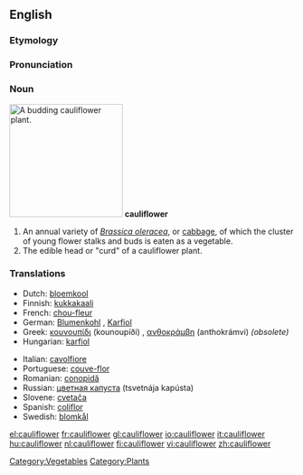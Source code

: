 ==English==
===Etymology===

===Pronunciation===

===Noun===
[[Image:Cauliflower.jpg|thumb|right|200px|A budding cauliflower plant.]]
'''cauliflower'''

#An annual variety of ''[[Brassica oleracea]]'', or [[cabbage]], of which the cluster of young flower stalks and buds is eaten as a vegetable.
#The edible head or "curd" of a cauliflower plant.

===Translations===
{{top}}
*Dutch: [[bloemkool]] {{f}}
*Finnish: [[kukkakaali]]
*French: [[chou-fleur]] {{m}}
*German: [[Blumenkohl]] {{m}}, [[Karfiol]] {{m}}
*Greek: [[κουνουπίδι]] (kounoupíði) {{n}}, [[ανθοκράμβη]] (anthokrámvi) {{f}} ''(obsolete)''
*Hungarian: [[karfiol]]
{{mid}}
*Italian: [[cavolfiore]] {{m}}
*Portuguese: [[couve-flor]] {{f}}
*Romanian: [[conopidă]] {{f}}
*Russian: [[цветная капуста]] (tsvetnája kapústa) {{f}}
*Slovene: [[cvetača]] {{f}}
*Spanish: [[coliflor]] {{f}}
*Swedish: [[blomkål]]
{{bottom}}

[[Category:Vegetables]]
[[Category:Plants]]

[[el:cauliflower]]
[[fr:cauliflower]]
[[gl:cauliflower]]
[[io:cauliflower]]
[[it:cauliflower]]
[[hu:cauliflower]]
[[nl:cauliflower]]
[[fi:cauliflower]]
[[vi:cauliflower]]
[[zh:cauliflower]]